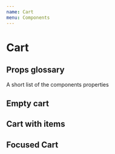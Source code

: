 ```yaml
---
name: Cart
menu: Components
---
```




# Cart

## Props glossary

A short list of the components properties

<Props of={Cart} />

## Empty cart

<Playground>
  <Cart href="#" title="Woodlike Ocean shopping cart" count={0} isFilled={false} />
</Playground>

## Cart with items

<Playground>
  <Cart href="#" title="Woodlike Ocean shopping cart" count={1} isFilled={true} />
</Playground>

## Focused Cart

<Playground>
  <Cart isFocused={true} href="#" title="Woodlike Ocean shopping cart" count={1} isFilled={true} />
</Playground>
